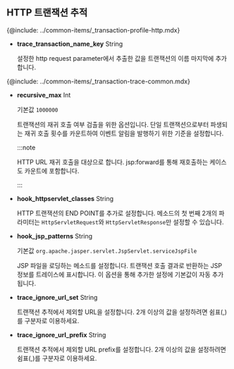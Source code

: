 ## HTTP 트랜잭션 추적

{@include: ../common-items/_transaction-profile-http.mdx}

* **trace_transaction_name_key** <span class='type'>String</span>

  설정한 http request parameter에서 추출한 값을 트랜잭션의 이름 마지막에 추가합니다.

{@include: ../common-items/_transaction-trace-common.mdx}

* **recursive_max** <span class='type'>Int</span>

  기본값 `1000000`

  트랜잭션의 재귀 호출 여부 검출을 위한 옵션입니다. 단일 트랜잭션으로부터 파생되는 재귀 호출 횟수를 카운트하여 이벤트 알림을 발행하기 위한 기준을 설정합니다.

  :::note

  HTTP URL 재귀 호출을 대상으로 합니다. jsp:forward를 통해 재호출하는 케이스도 카운트에 포함합니다.
  
  :::

* **hook_httpservlet_classes** <span class='type'>String</span>

  HTTP 트랜잭션의 END POINT를 추가로 설정합니다. 메소드의 첫 번째 2개의 파라미터는 `HttpServletRequest`와 `HttpServletResponse`만 설정할 수 있습니다.

* **hook_jsp_patterns** <span class='type'>String</span>

  기본값 `org.apache.jasper.servlet.JspServlet.serviceJspFile`

  JSP 파일을 로딩하는 메소드를 설정합니다. 트랜잭션 호출 결과로 반환하는 JSP 정보를 트레이스에 표시합니다. 이 옵션을 통해 추가한 설정에 기본값이 자동 추가됩니다.

* **trace_ignore_url_set** <span class='type'>String</span>

  트랜잭션 추적에서 제외할 URL을 설정합니다. 2개 이상의 값을 설정하려면 쉼표(,)를 구분자로 이용하세요.

* **trace_ignore_url_prefix** <span class='type'>String</span>

  트랜잭션 추적에서 제외할 URL prefix를 설정합니다. 2개 이상의 값을 설정하려면 쉼표(,)를 구분자로 이용하세요.